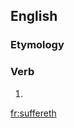 ==English==

===Etymology===
{{suffix|en|suffer|eth}}

===Verb===
{{head|en|verb form}}

# {{en-archaic third-person singular of|suffer}}

[[fr:suffereth]]
